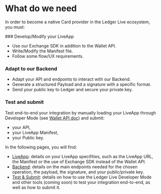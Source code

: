
# What do we need

In order to become a native Card provider in the Ledger Live ecosystem, you must:

<Steps>
### Develop/Modify your LiveApp
 
- Use our Exchange SDK in addition to the Wallet API.
- Write/Modify the Manifest file. 
- Follow some flow/UX requirements.

### Adapt to our Backend
 
- Adapt your API and endpoints to interact with our Backend.
- Generate a structured Payload and a signature with a specific format.
- Send your public key to Ledger and secure your private key.

### Test and submit

Test end-to-end your integration by manually loading your LiveApp through Developer Mode (see [Wallet API doc](https://wallet.api.live.ledger.com/docs/discover/dapp-browser/manifest#load-your-live-app-locally-on-desktop)) and submit:
  - your API, 
  - your LiveApp Manifest,
  - your Public key.

</Steps>

In the following pages, you will find:
- [LiveApp](card/providers-liveapp): details on your LiveApp specifities, such as the LiveApp URL, the Manifest or the use of Exchange SDK instead of the Wallet API.
- [Backend](card/providers-backend): details on the main endpoints needed for the chosen operation, the payload, the signature, and your public/private key.
- [Test & Submit](card/providers-test-and-submit): details on how to use the Ledger Live Developer Mode and other tools (coming soon) to test your integration end-to-end, as well as how to submit it. 